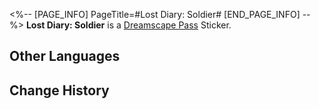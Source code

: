 <%-- [PAGE_INFO]
PageTitle=#Lost Diary: Soldier#
[END_PAGE_INFO] --%>
{{Stub|Location information}}
{{Item Infobox
|id          = 223811
|image       = Dreamscape Pass Sticker Text.png
|type        = Dreamscape Pass Sticker
|type2       = The Last Tycoon Stickers
|invCategory = 
|rarity      = 4
|effect      = 
|description = Digital stickers that can be used to decorate the pages of the Dreamtour Handbook. They come in many different styles.
|source1     = [[Obtained from next to the railing at the Dreamflux Reef residential area]]
}}
{{Description|"I've fired my weapon for too many unjust causes, been wounded for too many vile commanders. But here, I found a reason for myself to keep fighting."}}
'''Lost Diary: Soldier''' is a [[Dreamscape Pass]] Sticker.

==Other Languages==
{{Other Languages
|en   = Lost Diary: Soldier
|zhs  = 迷途日记•士兵
|zht  = 迷途日記•士兵
|ja   = 迷いを記した日記・兵士
|ko   = 길 잃은 자의 일기•병사
|es   = Diario perdido: soldado
|fr   = Journal d'un soldat
|ru   = Дневник заблудшего: Солдат
|th   = ไดอารี่ผู้หลงทาง: ทหาร
|vi   = Nhật Ký Lạc Đường - Sĩ Binh
|de   = Verlorenes Tagebuch: Soldat
|id   = Diari Tersesat: Tentara
|pt   = Diário Perdido: Soldado
}}

==Change History==
{{Change History|2.2}}
